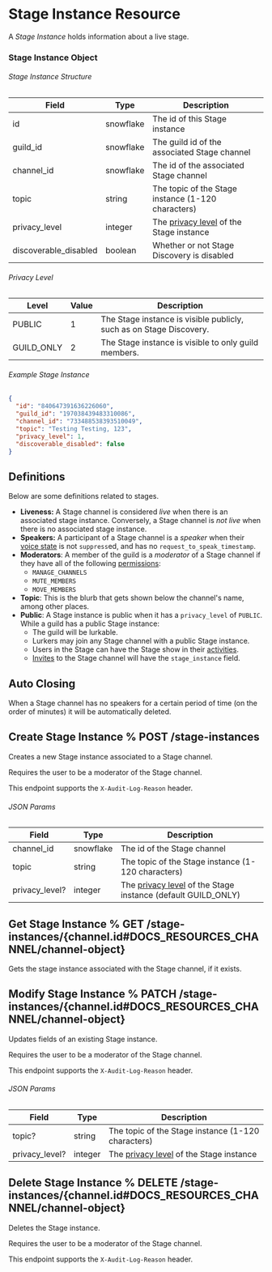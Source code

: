 # Stage Instance Resource

A _Stage Instance_ holds information about a live stage.

### Stage Instance Object

###### Stage Instance Structure

| Field                 | Type      | Description                                                                                                   |
| --------------------- | --------- | ------------------------------------------------------------------------------------------------------------- |
| id                    | snowflake | The id of this Stage instance                                                                                 |
| guild_id              | snowflake | The guild id of the associated Stage channel                                                                  |
| channel_id            | snowflake | The id of the associated Stage channel                                                                        |
| topic                 | string    | The topic of the Stage instance (1-120 characters)                                                            |
| privacy_level         | integer   | The [privacy level](#DOCS_RESOURCES_STAGE_INSTANCE/stage-instance-object-privacy-level) of the Stage instance |
| discoverable_disabled | boolean   | Whether or not Stage Discovery is disabled                                                                    |

###### Privacy Level

| Level      | Value | Description                                                         |
| ---------- | ----- | ------------------------------------------------------------------- |
| PUBLIC     | 1     | The Stage instance is visible publicly, such as on Stage Discovery. |
| GUILD_ONLY | 2     | The Stage instance is visible to only guild members.                |

###### Example Stage Instance

```json
{
  "id": "840647391636226060",
  "guild_id": "197038439483310086",
  "channel_id": "733488538393510049",
  "topic": "Testing Testing, 123",
  "privacy_level": 1,
  "discoverable_disabled": false
}
```

## Definitions

Below are some definitions related to stages.

- **Liveness:** A Stage channel is considered _live_ when there is an associated stage instance. Conversely, a Stage channel is _not live_ when there is no associated stage instance.
- **Speakers:** A participant of a Stage channel is a _speaker_ when their [voice state](#DOCS_RESOURCES_VOICE/voice-state-object)
  is not `suppress`ed, and has no `request_to_speak_timestamp`.
- **Moderators**: A member of the guild is a _moderator_ of a Stage channel if they have all of the following [permissions](#DOCS_TOPICS_PERMISSIONS/permissions):
  - `MANAGE_CHANNELS`
  - `MUTE_MEMBERS`
  - `MOVE_MEMBERS`
- **Topic**: This is the blurb that gets shown below the channel's name, among other places.
- **Public**: A Stage instance is public when it has a `privacy_level` of `PUBLIC`. While a guild has a public Stage instance:
  - The guild will be lurkable.
  - Lurkers may join any Stage channel with a public Stage instance.
  - Users in the Stage can have the Stage show in their [activities](#DOCS_TOPICS_GATEWAY/presence).
  - [Invites](#DOCS_RESOURCES_INVITE/invite-object) to the Stage channel will have the `stage_instance` field.

## Auto Closing

When a Stage channel has no speakers for a certain period of time (on the order of minutes) it will be automatically deleted.

## Create Stage Instance % POST /stage-instances

Creates a new Stage instance associated to a Stage channel.

Requires the user to be a moderator of the Stage channel.

<Alert type="info">

This endpoint supports the `X-Audit-Log-Reason` header.

</Alert>

###### JSON Params

| Field          | Type      | Description                                                                                                                        |
| -------------- | --------- | ---------------------------------------------------------------------------------------------------------------------------------- |
| channel_id     | snowflake | The id of the Stage channel                                                                                                        |
| topic          | string    | The topic of the Stage instance (1-120 characters)                                                                                 |
| privacy_level? | integer   | The [privacy level](#DOCS_RESOURCES_STAGE_INSTANCE/stage-instance-object-privacy-level) of the Stage instance (default GUILD_ONLY) |

## Get Stage Instance % GET /stage-instances/{channel.id#DOCS_RESOURCES_CHANNEL/channel-object}

Gets the stage instance associated with the Stage channel, if it exists.

## Modify Stage Instance % PATCH /stage-instances/{channel.id#DOCS_RESOURCES_CHANNEL/channel-object}

Updates fields of an existing Stage instance.

Requires the user to be a moderator of the Stage channel.

<Alert type="info">

This endpoint supports the `X-Audit-Log-Reason` header.

</Alert>

###### JSON Params

| Field          | Type    | Description                                                                                                   |
| -------------- | ------- | ------------------------------------------------------------------------------------------------------------- |
| topic?         | string  | The topic of the Stage instance (1-120 characters)                                                            |
| privacy_level? | integer | The [privacy level](#DOCS_RESOURCES_STAGE_INSTANCE/stage-instance-object-privacy-level) of the Stage instance |

## Delete Stage Instance % DELETE /stage-instances/{channel.id#DOCS_RESOURCES_CHANNEL/channel-object}

Deletes the Stage instance.

Requires the user to be a moderator of the Stage channel.

<Alert type="info">

This endpoint supports the `X-Audit-Log-Reason` header.

</Alert>

